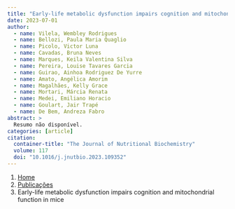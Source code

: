 ```yaml
---
title: "Early-life metabolic dysfunction impairs cognition and mitochondrial function in mice"
date: 2023-07-01
author:
  - name: Vilela, Wembley Rodrigues
  - name: Bellozi, Paula Maria Quaglio
  - name: Picolo, Victor Luna
  - name: Cavadas, Bruna Neves
  - name: Marques, Keila Valentina Silva
  - name: Pereira, Louise Tavares Garcia
  - name: Guirao, Ainhoa Rodriguez De Yurre
  - name: Amato, Angélica Amorim
  - name: Magalhães, Kelly Grace
  - name: Mortari, Márcia Renata
  - name: Medei, Emiliano Horacio
  - name: Goulart, Jair Trapé
  - name: De Bem, Andreza Fabro
abstract: > 
  Resumo não disponível.
categories: [article]
citation: 
  container-title: "The Journal of Nutritional Biochemistry"
  volume: 117
  doi: "10.1016/j.jnutbio.2023.109352"
---
```


```{=html}
<nav aria-label="breadcrumb">
  <ol class="breadcrumb">
    <li class="breadcrumb-item"><a href="../../index.html">Home</a></li>
    <li class="breadcrumb-item"><a href="../index.html">Publicações</a></li>
    <li class="breadcrumb-item active" aria-current="page">Early-life metabolic dysfunction impairs cognition and mitochondrial function in mice</li>
  </ol>
</nav>
```
